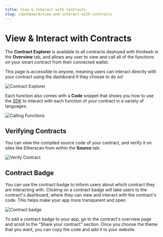 ```yaml
---
title: View & Interact with Contracts
slug: /dashboard/view-and-interact-with-contracts
---
```


# View & Interact with Contracts

The **Contract Explorer** is available to all contracts deployed with thirdweb in the **Overview** tab,
and allows any user to view and call all of the functions on your smart contract from their connected wallet.

This page is accessible to anyone, meaning users can interact directly with your contract using the dashboard if they choose to do so!

![Contract Explorer](./assets/contract-explorer-3.png)

Each function also comes with a **Code** snippet that shows you how to use the [SDK](/sdk) to interact with each function
of your contract in a variety of languages.

![Calling Functions](./assets/contract-explorer-code.png)

## Verifying Contracts

You can view the compiled source code of your contract, and verify it on sites like Etherscan from within the **Source** tab:

![Verify Contract](./assets/source-and-verify.png)

## Contract Badge

You can use the contract badge to inform users about which contract they are interacting with. Clicking on a contract badge will take users to the contract's dashboard, where they can view and interact with the contract's code. This helps make your app more transparent and open.

![Contract badge](./assets/contract_badge.png)

To add a contract badge to your app, go to the contract's overview page and scroll to the "Share your contract" section. Once you choose the theme that you want, you can copy the code and add it to your website.

